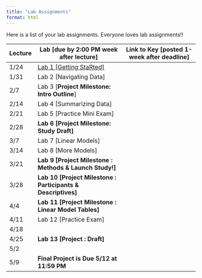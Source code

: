 ```yaml
---
title: "Lab Assignments"
format: html
---
```


Here is a list of your lab assignments. Everyone loves lab assignments!!

| Lecture | Lab \[due by 2:00 PM week after lecture\] | Link to Key \[posted 1-week after deadline\] |
|----------|-----------------------------------------|----------------------------------|
| 1/24 | [Lab 1 \[Getting StaRted\]](./labs/Lab1.html) |  |
| 1/31 | Lab 2 \[Navigating Data\] |  |
| 2/7 | Lab 3 \[**Project Milestone: Intro Outline**\] |  |
| 2/14 | Lab 4 \[Summarizing Data\] |  |
| 2/21 | Lab 5 \[Practice Mini Exam\] |  |
| 2/28 | **Lab 6 \[Project Milestone: Study Draft\]** |  |
| 3/7 | Lab 7 \[Linear Models\] |  |
| 3/14 | Lab 8 \[More Models\]  |  |
| 3/21 | **Lab 9 \[Project Milestone : Methods & Launch Study!\]** |  |
| 3/28 | **Lab 10 \[Project Milestone : Participants & Descriptives\]** |  |
| 4/4 | **Lab 11 \[Project Milestone : Linear Model Tables\]** |  |
| 4/11 | Lab 12 \[Practice Exam\] |  |
| 4/18 |  |  |
| 4/25 | **Lab 13 \[Project : Draft\]** |  |
| 5/2 |  |  |
| 5/9 | **Final Project is Due 5/12 at 11:59 PM** |  |
